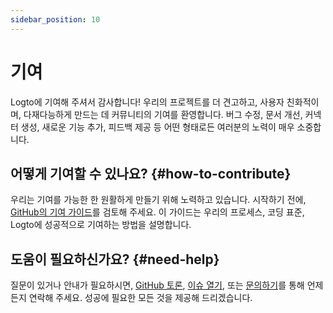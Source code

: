 ```yaml
---
sidebar_position: 10
---
```


# 기여

Logto에 기여해 주셔서 감사합니다! 우리의 프로젝트를 더 견고하고, 사용자 친화적이며, 다재다능하게 만드는 데 커뮤니티의 기여를 환영합니다. 버그 수정, 문서 개선, 커넥터 생성, 새로운 기능 추가, 피드백 제공 등 어떤 형태로든 여러분의 노력이 매우 소중합니다.

## 어떻게 기여할 수 있나요? \{#how-to-contribute}

우리는 기여를 가능한 한 원활하게 만들기 위해 노력하고 있습니다. 시작하기 전에, [GitHub의 기여 가이드](https://github.com/logto-io/logto/blob/master/.github/CONTRIBUTING.md)를 검토해 주세요. 이 가이드는 우리의 프로세스, 코딩 표준, Logto에 성공적으로 기여하는 방법을 설명합니다.

## 도움이 필요하신가요? \{#need-help}

질문이 있거나 안내가 필요하시면, [GitHub 토론](https://github.com/logto-io/logto/discussions), [이슈 열기](https://github.com/logto-io/logto/issues), 또는 [문의하기](https://logto.io/contact)를 통해 언제든지 연락해 주세요. 성공에 필요한 모든 것을 제공해 드리겠습니다.

